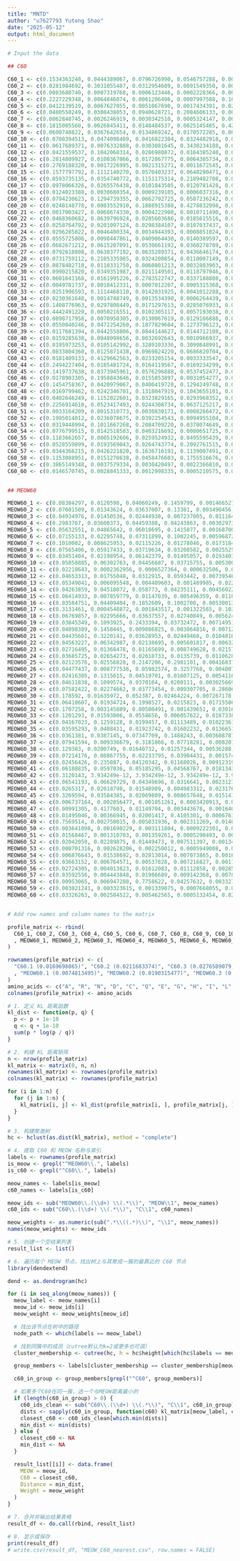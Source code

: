 ```yaml
---
title: "MNTD"
author: "u7627793 Yutong Shao"
date: "2025-05-12"
output: html_document
---
```


```r
# Input the data

## C60

C60_1 <- c(0.1534363248, 0.0444389067, 0.0796726990, 0.0546757288, 0.0047306596, 0.0514333025, 0.0529324359, 0.1103775749, 0.0174480218, 0.0050343887, 0.0130294160, 0.0603928711, 0.0075550589, 0.0035554315, 0.0249523704, 0.2029625968, 0.0957668473, 0.0014444483, 0.0059800307, 0.0101808864)
C60_2 <- c(0.0281984692, 0.3031055487, 0.0312954609, 0.0091549350, 0.0019503463, 0.0939884393, 0.0388530140, 0.0084028325, 0.0155384715, 0.0107872879, 0.0217786594, 0.3476042929, 0.0109904917, 0.0015919288, 0.0071539896, 0.0197479052, 0.0328352333, 0.0009209994, 0.0025714024, 0.0135302919)
C60_3 <- c(0.0083680740, 0.0007319768, 0.0006123446, 0.0002228366, 0.0020433870, 0.0009498685, 0.0004731544, 0.0004825748, 0.0005189995, 0.3768453098, 0.2608334606, 0.0006296168, 0.0315700586, 0.0123984358, 0.0009595916, 0.0009746383, 0.0049990761, 0.0008657759, 0.0017132332, 0.2938075872)
C60_4 <- c(0.2227229348, 0.0064846074, 0.0061206496, 0.0007997588, 0.1640285908, 0.0051051888, 0.0027280806, 0.0202702520, 0.0037183875, 0.0455406072, 0.0883350071, 0.0022832871, 0.0348094559, 0.0228667054, 0.0035471579, 0.0850040072, 0.1012848285, 0.0048424833, 0.0096500033, 0.1698580069)
C60_5 <- c(0.0412139519, 0.0067627055, 0.0051067690, 0.0017434391, 0.0204715649, 0.0057538477, 0.0037263409, 0.0069107492, 0.0180293946, 0.1154281623, 0.1693562458, 0.0042900270, 0.0414066566, 0.2239001858, 0.0058416410, 0.0149106129, 0.0239548406, 0.0332237129, 0.1379349474, 0.1200342049)
C60_6 <- c(0.0480550249, 0.0308438053, 0.0940628721, 0.2084606133, 0.0037801787, 0.0747676701, 0.1855184661, 0.0191402239, 0.0872162350, 0.0094685435, 0.0277340828, 0.0375741243, 0.0088308358, 0.0196000958, 0.0081267777, 0.0439680761, 0.0324588883, 0.0034665720, 0.0387499964, 0.0181769181)
C60_7 <- c(0.0062848745, 0.0026246919, 0.0030342510, 0.0005324147, 0.0073027627, 0.0034409089, 0.0009741492, 0.0019578159, 0.0102225186, 0.0180592309, 0.1179064681, 0.0016205916, 0.0234721825, 0.3974552519, 0.0020165583, 0.0056903327, 0.0037091821, 0.0598639097, 0.3185565304, 0.0152753744)
C60_8 <- c(0.1815005560, 0.0026845411, 0.0148484537, 0.0025145485, 0.4205633920, 0.0014097001, 0.0007088144, 0.0461854175, 0.0014374605, 0.0041745536, 0.0098310464, 0.0006474254, 0.0041611385, 0.0068976432, 0.0038767247, 0.1864537050, 0.0687189855, 0.0027083549, 0.0061033012, 0.0345742379)
C60_9 <- c(0.0600740822, 0.0367642654, 0.0134869242, 0.0170572285, 0.0070719770, 0.0142469806, 0.0127486975, 0.0343564471, 0.0305859029, 0.0204571345, 0.0994551128, 0.0212367087, 0.0318165939, 0.1140907926, 0.0297628218, 0.0505792699, 0.0339368402, 0.2312808862, 0.1192491702, 0.0217421638)
C60_10 <- c(0.0708394513, 0.0474098489, 0.0416822304, 0.0324482918, 0.0131641265, 0.0494874703, 0.0508264389, 0.0183309196, 0.0567272697, 0.0650369079, 0.1282255556, 0.0343618389, 0.0390362930, 0.0594359563, 0.0135608209, 0.0551343199, 0.0642260358, 0.0137118382, 0.0673934289, 0.0789609573)
C60_11 <- c(0.0617689371, 0.0076332888, 0.0303081645, 0.3430234188, 0.0007199837, 0.0307856241, 0.3792509407, 0.0284658686, 0.0079592120, 0.0016999627, 0.0039945339, 0.0216076877, 0.0019734329, 0.0009814186, 0.0174791407, 0.0337831940, 0.0203426591, 0.0006130268, 0.0017102752, 0.0058992300)
C60_12 <- c(0.0421559537, 0.1042068314, 0.0286980872, 0.0164385240, 0.0044450330, 0.1393690851, 0.0531949072, 0.0134711207, 0.0177764997, 0.0267727728, 0.1967237776, 0.1323735242, 0.1182827521, 0.0086728324, 0.0051837880, 0.0255852718, 0.0333292020, 0.0045852327, 0.0070281498, 0.0217066546)
C60_13 <- c(0.2814809927, 0.0100367066, 0.0172867775, 0.0064385734, 0.0258337508, 0.0133101925, 0.0115046410, 0.0270054934, 0.0054629657, 0.0188216093, 0.0190993462, 0.0098712843, 0.0158719589, 0.0050481705, 0.0129510033, 0.1886808600, 0.2427104979, 0.0012274627, 0.0036052922, 0.0837524211)
C60_14 <- c(0.2769188320, 0.0017226995, 0.0021315271, 0.0011672545, 0.0318292645, 0.0018216251, 0.0024752467, 0.0199646887, 0.0005170863, 0.0983109006, 0.0489264326, 0.0016232163, 0.0173414948, 0.0070843906, 0.0070179705, 0.0336348952, 0.0814141404, 0.0007118144, 0.0032942319, 0.3620922883)
C60_15 <- c(0.1577797792, 0.1112140270, 0.0570403237, 0.0648290471, 0.0053318076, 0.1065373681, 0.0913586945, 0.0906209718, 0.0533809635, 0.0029171632, 0.0156225571, 0.0782148712, 0.0045758969, 0.0025047816, 0.0067077844, 0.0929310045, 0.0393122597, 0.0028575821, 0.0077590269, 0.0085040899)
C60_16 <- c(0.0593735135, 0.0354740772, 0.1151175314, 0.2189482708, 0.0015332173, 0.0688752402, 0.1819422913, 0.0813707101, 0.0220478285, 0.0020993577, 0.0056191259, 0.0750172075, 0.0021871739, 0.0010838321, 0.0109737422, 0.0726449461, 0.0380238271, 0.0007346460, 0.0026664883, 0.0042669729)
C60_17 <- c(0.0978066326, 0.0265576438, 0.0101843505, 0.0120781428, 0.0064138404, 0.0307876446, 0.0291282947, 0.0128912798, 0.0128036716, 0.0723904209, 0.1279438950, 0.0245630658, 0.0303267312, 0.0198963719, 0.2723524069, 0.0350549441, 0.0484557340, 0.0046842467, 0.0104773833, 0.1152032995)
C60_18 <- c(0.0124023388, 0.0030680354, 0.0009239105, 0.0006037316, 0.0041885695, 0.0032957441, 0.0012524000, 0.0011306791, 0.0013542104, 0.2344167852, 0.4550557697, 0.0016718177, 0.0667307666, 0.0610615367, 0.0037076169, 0.0019420934, 0.0067612939, 0.0038937184, 0.0074911765, 0.1290478057)
C60_19 <- c(0.0794230623, 0.1294739355, 0.0662792725, 0.0587236242, 0.0019919499, 0.1143880588, 0.1246900644, 0.0325432311, 0.0238605372, 0.0036277150, 0.0097987961, 0.2147597316, 0.0041846209, 0.0012869951, 0.0142410239, 0.0615807386, 0.0477333594, 0.0006525371, 0.0029420233, 0.0078187231)
C60_20 <- c(0.0248148778, 0.0083552910, 0.1888915388, 0.4278832998, 0.0027839717, 0.0210777725, 0.1432386297, 0.0643968435, 0.0185736870, 0.0022506941, 0.0034558626, 0.0179274104, 0.0015714503, 0.0014680353, 0.0073768035, 0.0377003132, 0.0187767966, 0.0005891859, 0.0042602708, 0.0046072655)
C60_21 <- c(0.0017003427, 0.0060674330, 0.0004222900, 0.0010711490, 0.0029059420, 0.0016424179, 0.0011731741, 0.0035579609, 0.0027630465, 0.0012291190, 0.0127420810, 0.0004273804, 0.0025671348, 0.0513377024, 0.0013536738, 0.0011871674, 0.0014033068, 0.8640436936, 0.0390912582, 0.0033137266)
C60_22 <- c(0.0468360682, 0.0639796924, 0.0205603686, 0.0185615516, 0.0059954138, 0.0557030821, 0.0705436036, 0.0045435329, 0.0152062773, 0.1550613356, 0.0824253382, 0.0866248354, 0.0245854443, 0.0080177192, 0.0081485616, 0.0237025617, 0.0962054496, 0.0018368673, 0.0067131723, 0.2047491243)
C60_23 <- c(0.0258764792, 0.0201097124, 0.0298384107, 0.0107037437, 0.0142503909, 0.0158529432, 0.0105649532, 0.0073064999, 0.1411078834, 0.0114777629, 0.0407992414, 0.0119179202, 0.0098798997, 0.1876429961, 0.0051228805, 0.0275699644, 0.0170764901, 0.0405124999, 0.3536390834, 0.0187502449)
C60_24 <- c(0.0296285022, 0.0046400334, 0.0034944393, 0.0008851024, 0.0090046468, 0.0055481111, 0.0033046518, 0.0027969482, 0.0050701500, 0.2583397750, 0.2668085481, 0.0046690936, 0.0770825277, 0.0408798247, 0.0026918193, 0.0068538089, 0.0322265673, 0.0035506055, 0.0153353414, 0.2271895033)
C60_25 <- c(0.0555725806, 0.0098447861, 0.0409064430, 0.0140389597, 0.0097418602, 0.0068727710, 0.0069443190, 0.0157956555, 0.0041631258, 0.0069826497, 0.0075271247, 0.0139224817, 0.0058762687, 0.0034496730, 0.0119733364, 0.3482466393, 0.4213655981, 0.0010061491, 0.0026576772, 0.0131119012)
C60_26 <- c(0.0682671212, 0.0615207091, 0.0530661192, 0.0360278709, 0.0141433148, 0.0612274332, 0.0497415394, 0.0268696520, 0.1127674983, 0.0132646615, 0.0544493838, 0.0482609047, 0.0170033964, 0.0803375967, 0.0191949850, 0.0671839752, 0.0443995774, 0.0199957919, 0.1255070748, 0.0267713947)
C60_27 <- c(0.0792618808, 0.0638377192, 0.0635289371, 0.0436646174, 0.0049503302, 0.0666365188, 0.0829639117, 0.0183428565, 0.0233169239, 0.0249427251, 0.0221483402, 0.0932577596, 0.0120893380, 0.0049131149, 0.0126360122, 0.1334848656, 0.1916745928, 0.0018040086, 0.0062353115, 0.0503102360)
C60_28 <- c(0.0731759112, 0.2105335985, 0.0324200854, 0.0110007149, 0.0123458504, 0.0858951989, 0.0349942684, 0.0224509173, 0.0386903280, 0.0246226304, 0.0508307349, 0.1783344831, 0.0185740720, 0.0093148787, 0.0148722772, 0.0603181436, 0.0649574934, 0.0051046395, 0.0130597421, 0.0385040321)
C60_29 <- c(0.0878402710, 0.0110331750, 0.0060801213, 0.0032803903, 0.0171147088, 0.0109831614, 0.0101465790, 0.0087090941, 0.0054902234, 0.1987761871, 0.1756460821, 0.0082096925, 0.0417232903, 0.0191954435, 0.0111283542, 0.0209862621, 0.0697718709, 0.0031744014, 0.0081905473, 0.2825201446)
C60_30 <- c(0.0990215820, 0.0349351987, 0.0211149501, 0.0118797946, 0.0108995677, 0.0557710676, 0.0278999992, 0.0240250097, 0.0123445071, 0.0776564721, 0.2354511299, 0.0322817789, 0.1207665429, 0.0214442058, 0.0075655541, 0.0524170141, 0.0649785115, 0.0047075806, 0.0077328724, 0.0771066610)
C60_31 <- c(0.0601641168, 0.0161995226, 0.2783522747, 0.0337188808, 0.0315066987, 0.0210645987, 0.0059839451, 0.0543080710, 0.0531523512, 0.0070650825, 0.0070698142, 0.0139598368, 0.0088298653, 0.0069525877, 0.0075834331, 0.2829802556, 0.0860317092, 0.0014966551, 0.0134849454, 0.0100953553)
C60_32 <- c(0.0049781737, 0.0018412331, 0.0007012207, 0.0005315368, 0.0052978737, 0.0024089907, 0.0007630546, 0.0015051317, 0.0041575221, 0.0443828633, 0.4417417476, 0.0011615060, 0.0602807417, 0.3351117140, 0.0027847686, 0.0025795769, 0.0030288544, 0.0171302592, 0.0458455751, 0.0237676560)
C60_33 <- c(0.0251996593, 0.1114468110, 0.0142031925, 0.0041012288, 0.0097099500, 0.0620070749, 0.0262571641, 0.0038067269, 0.0431938935, 0.0974043253, 0.2447197423, 0.0824312856, 0.0539323021, 0.0429091639, 0.0052658505, 0.0096093107, 0.0251183002, 0.0146571900, 0.0456965140, 0.0783303143)
C60_34 <- c(0.0230361648, 0.0014748749, 0.0013534390, 0.0006264439, 0.0048580122, 0.0009870046, 0.0015762583, 0.0011565336, 0.0008899238, 0.3952895890, 0.0576537208, 0.0014663528, 0.0140986541, 0.0072127040, 0.0020177885, 0.0028770237, 0.0205580852, 0.0005477695, 0.0019539080, 0.4603657493)
C60_35 <- c(0.1408776963, 0.0297808449, 0.0171297613, 0.0285076933, 0.0032213718, 0.0320632225, 0.0423838922, 0.0299558472, 0.0131321477, 0.0066914481, 0.0195120028, 0.0383781635, 0.0036276863, 0.0041231064, 0.4383466229, 0.0851400095, 0.0422765692, 0.0013236871, 0.0037087638, 0.0198194632)
C60_36 <- c(0.4442491220, 0.0050216551, 0.0102305117, 0.0057193038, 0.0235405374, 0.0055997640, 0.0064889886, 0.0822687710, 0.0025505743, 0.0033615104, 0.0040990063, 0.0038097073, 0.0028683069, 0.0024413211, 0.0162890960, 0.2999969708, 0.0559664935, 0.0007735426, 0.0020639824, 0.0226608347)
C60_37 <- c(0.0898717958, 0.0070958305, 0.0130067619, 0.0129166888, 0.0044131479, 0.0023806547, 0.0058957027, 0.8087563021, 0.0016517855, 0.0004339282, 0.0015564455, 0.0033939025, 0.0004253422, 0.0008073572, 0.0034128140, 0.0362876891, 0.0032887534, 0.0015223902, 0.0008537454, 0.0020289624)
C60_38 <- c(0.0550840246, 0.0472254260, 0.1877829604, 0.1273796123, 0.0035824944, 0.0527969268, 0.0655884730, 0.0637607521, 0.0404883483, 0.0075574152, 0.0136304510, 0.0867682792, 0.0081684229, 0.0040375032, 0.0110681809, 0.1263380956, 0.0752544318, 0.0013563681, 0.0118590434, 0.0102727908)
C60_39 <- c(0.0117681394, 0.0442558806, 0.0844144627, 0.0144712108, 0.0070388254, 0.1038342049, 0.0110901161, 0.0049626578, 0.4337194047, 0.0061337038, 0.0298794939, 0.0137928558, 0.0076237551, 0.0338266335, 0.0081346096, 0.0140571089, 0.0108276801, 0.0080683065, 0.1437251732, 0.0083757773)
C60_40 <- c(0.0159285638, 0.0048098656, 0.0032692643, 0.0010966937, 0.0080519916, 0.0134552459, 0.0021324215, 0.0025086365, 0.0049192147, 0.0501543893, 0.5307634291, 0.0035599431, 0.2160085187, 0.0743650717, 0.0045247350, 0.0066922196, 0.0119092283, 0.0070928134, 0.0106565111, 0.0281012433)
C60_41 <- c(0.0195973253, 0.0105142992, 0.3289103336, 0.3099848991, 0.0034539049, 0.0116196758, 0.0250777800, 0.0627528956, 0.0295961112, 0.0032650434, 0.0028246884, 0.0240963907, 0.0008425062, 0.0019706550, 0.0049062781, 0.1064984500, 0.0438053705, 0.0006333959, 0.0056197958, 0.0040302013)
C60_42 <- c(0.0833804360, 0.0125871438, 0.0969824220, 0.0686820704, 0.0081981143, 0.0121520930, 0.0227415415, 0.0982291876, 0.0073954898, 0.0017471177, 0.0039653113, 0.0129342146, 0.0019557975, 0.0024132583, 0.0355924232, 0.3115606483, 0.2113368612, 0.0016329034, 0.0017991083, 0.0047138579)
C60_43 <- c(0.0181409133, 0.4129662563, 0.0233205154, 0.0033333547, 0.0085143598, 0.0526694251, 0.0096531879, 0.0224552642, 0.0375238929, 0.0035090482, 0.0149146621, 0.3208065790, 0.0046098856, 0.0035426859, 0.0087197469, 0.0262309419, 0.0131791136, 0.0034766995, 0.0079588201, 0.0044746474)
C60_44 <- c(0.2494227404, 0.0185481724, 0.0164119567, 0.0169234299, 0.0122862654, 0.0228501981, 0.0370491083, 0.0347467705, 0.0087069587, 0.0595718359, 0.0451065029, 0.0177064733, 0.0204556127, 0.0077360919, 0.0686403544, 0.0889295672, 0.0986017356, 0.0028603862, 0.0061938477, 0.1672519917)
C60_45 <- c(0.1419737638, 0.0373945961, 0.0576296888, 0.0537452477, 0.0068856658, 0.0286239972, 0.0407540287, 0.3988107872, 0.0152895617, 0.0016627616, 0.0092348297, 0.0314273807, 0.0055425500, 0.0040286132, 0.0180328866, 0.1123731997, 0.0242478202, 0.0025909098, 0.0049054208, 0.0048462908)
C60_46 <- c(0.0178903305, 0.1958843646, 0.0155853897, 0.0031054277, 0.0290304227, 0.1051819261, 0.0040503389, 0.0100480293, 0.1252696215, 0.0016708003, 0.0722356645, 0.0233340169, 0.0116142354, 0.0238913260, 0.0009938415, 0.0181675536, 0.0186260222, 0.2260554691, 0.0859787232, 0.0113864962)
C60_47 <- c(0.1454758367, 0.0420979067, 0.0400419720, 0.1294249748, 0.0014186329, 0.0906469055, 0.2471353458, 0.0319650773, 0.0130426183, 0.0058525371, 0.0123593139, 0.0818154090, 0.0044178939, 0.0017552077, 0.0151135525, 0.0656688174, 0.0511289472, 0.0007731441, 0.0029258438, 0.0169400635)
C60_48 <- c(0.0169799462, 0.0242346701, 0.1318047919, 0.1043655101, 0.0022087215, 0.0269349684, 0.0376379591, 0.5404470183, 0.0181137053, 0.0007459679, 0.0021146994, 0.0508617611, 0.0009473769, 0.0006780593, 0.0038754401, 0.0297030159, 0.0045836180, 0.0006031889, 0.0015704090, 0.0015891728)
C60_49 <- c(0.0402646249, 0.1152022601, 0.0323829165, 0.0293968352, 0.0039388655, 0.2497008043, 0.1603524245, 0.0129260411, 0.0617967839, 0.0098491259, 0.0354918823, 0.1448804422, 0.0124818865, 0.0041153375, 0.0043374229, 0.0243246958, 0.0305645368, 0.0026676598, 0.0097227847, 0.0156026694)
C60_50 <- c(0.2256914610, 0.0523417493, 0.0244308734, 0.0637125217, 0.0043390149, 0.0578159236, 0.1154830640, 0.0867335173, 0.0131066949, 0.0085086217, 0.0193314218, 0.0660468804, 0.0064877206, 0.0027440054, 0.0611149102, 0.1070877179, 0.0507677144, 0.0013695913, 0.0028982948, 0.0299883012)
C60_51 <- c(0.0033164209, 0.0015310773, 0.0030830171, 0.0008266472, 0.0051890730, 0.0011024889, 0.0005134130, 0.0010432830, 0.0278451262, 0.0041895268, 0.0111212494, 0.0007149922, 0.0023621780, 0.3801761447, 0.0008365077, 0.0035876698, 0.0023608948, 0.0333346985, 0.5107889643, 0.0060766272)
C60_52 <- c(0.1995014012, 0.0236078675, 0.0392254543, 0.0094955104, 0.0584590451, 0.0254265363, 0.0125535371, 0.0939787338, 0.0341857201, 0.0140209879, 0.0449387571, 0.0118723304, 0.0246990633, 0.0634433944, 0.0145385320, 0.1663920640, 0.0533159207, 0.0129802666, 0.0606346163, 0.0367302614)
C60_53 <- c(0.0319448994, 0.1011667268, 0.2084709220, 0.0378074649, 0.0066040348, 0.0766372935, 0.0279488190, 0.0365541130, 0.2088643258, 0.0047542347, 0.0156545731, 0.0868664783, 0.0043253317, 0.0108915768, 0.0060899575, 0.0577656939, 0.0302051160, 0.0026001883, 0.0387897304, 0.0060585202)
C60_54 <- c(0.0776799515, 0.0142518583, 0.0403216692, 0.0080651725, 0.0140092962, 0.0179995517, 0.0112622427, 0.0136868237, 0.0133729897, 0.1239635380, 0.0724670993, 0.0129144967, 0.0420745442, 0.0173584908, 0.0117084432, 0.0922723571, 0.2316899445, 0.0028153633, 0.0141726542, 0.1679135132)
C60_55 <- c(0.1183662657, 0.0805192606, 0.0259524932, 0.0495595439, 0.0035624835, 0.1204924917, 0.1537589210, 0.0194993426, 0.0229373171, 0.0302661211, 0.0571250629, 0.0982304112, 0.0171727472, 0.0068665705, 0.0175153030, 0.0486588400, 0.0635796210, 0.0023008307, 0.0083027431, 0.0553336300)
C60_56 <- c(0.0528559899, 0.0193569043, 0.0264743774, 0.2092761515, 0.0008625883, 0.1212409715, 0.4024189781, 0.0155838458, 0.0124148798, 0.0054864832, 0.0090256472, 0.0497017031, 0.0042357114, 0.0012650715, 0.0063185636, 0.0197262901, 0.0235463735, 0.0008381610, 0.0033948741, 0.0159764347)
C60_57 <- c(0.0344366215, 0.0426221820, 0.1636716191, 0.1139007491, 0.0020985982, 0.0605413987, 0.0541780220, 0.3361639671, 0.0461776737, 0.0003463416, 0.0048355678, 0.0667552967, 0.0019704509, 0.0031557619, 0.0040369775, 0.0481173332, 0.0089148085, 0.0006510101, 0.0054145649, 0.0020110555)
C60_58 <- c(0.1153088951, 0.0151278638, 0.0458476603, 0.1755516676, 0.0014962362, 0.0366731222, 0.1749410045, 0.0394181311, 0.0132401530, 0.0056912974, 0.0101409559, 0.0433118387, 0.0030332064, 0.0015700232, 0.1665802563, 0.0871536033, 0.0468260603, 0.0007515702, 0.0031432715, 0.0141931831)
C60_59 <- c(0.3865149348, 0.0037579334, 0.0030420497, 0.0022366810, 0.0218928357, 0.0021464743, 0.0031387843, 0.3694353983, 0.0014672902, 0.0085376076, 0.0127257242, 0.0018840458, 0.0080581695, 0.0039281367, 0.0158688291, 0.0808877279, 0.0305195935, 0.0009922880, 0.0019020345, 0.0410634615)
C60_60 <- c(0.0146570745, 0.0028841333, 0.0012998335, 0.0005210575, 0.0024317913, 0.0049362750, 0.0014874369, 0.0020953252, 0.0010181940, 0.1913901476, 0.4432797758, 0.0022898369, 0.2217427062, 0.0091637503, 0.0007685153, 0.0027251487, 0.0170997497, 0.0008779380, 0.0014756028, 0.0778557075)


## MEOW60

MEOW60_1 <- c(0.08384297, 0.0120598, 0.04060249, 0.1459799, 0.001466527, 0.08447535, 0.3689404, 0.04011074, 0.01172364, 0.005386164, 0.008950115, 0.05939695, 0.003492317, 0.001071838, 0.01132117, 0.06735959, 0.03532916, 0.0002619124, 0.0005272607, 0.01770176)
MEOW60_2 <- c(0.07601509, 0.01343624, 0.03637007, 0.13381, 0.003490456, 0.03975132, 0.2184923, 0.02703342, 0.008515902, 0.01122909, 0.01931101, 0.06032225, 0.004842999, 0.005305721, 0.1967271, 0.07615997, 0.03649015, 0.0004394629, 0.003376954, 0.02888043)
MEOW60_3 <- c(0.04934976, 0.01450536, 0.02444938, 0.007237005, 0.01116467, 0.01359516, 0.01620589, 0.0051365, 0.005977654, 0.1109449, 0.09035815, 0.01885941, 0.04240764, 0.01690302, 0.004409478, 0.05690084, 0.3429462, 0.002896223, 0.005680638, 0.1600721)
MEOW60_4 <- c(0.2983767, 0.03600373, 0.04459388, 0.04243863, 0.003029734, 0.07255897, 0.1117928, 0.0336289, 0.008925775, 0.00940214, 0.02156358, 0.09702754, 0.01150545, 0.002327361, 0.01302151, 0.1103901, 0.05204574, 0.0005708925, 0.002025752, 0.02877075)
MEOW60_5 <- c(0.05632551, 0.04865642, 0.06018695, 0.1415077, 0.001687006, 0.07613182, 0.1992618, 0.01902693, 0.01329703, 0.004583592, 0.01099656, 0.2183716, 0.002863501, 0.001111973, 0.009660177, 0.07503977, 0.04796522, 1.172598e-08, 0.001161208, 0.0121652)
MEOW60_6 <- c(0.07155133, 0.02295748, 0.07311899, 0.1002245, 0.00596872, 0.03760278, 0.08686274, 0.04021651, 0.01246243, 0.006382571, 0.0139627, 0.04815428, 0.003373589, 0.003089348, 0.03837954, 0.3169128, 0.09596813, 0.001190305, 0.00413618, 0.0174851)
MEOW60_7 <- c(0.1010002, 0.008625953, 0.02115226, 0.01278046, 0.01731842, 0.03115525, 0.02491542, 0.01765992, 0.007823709, 0.1477703, 0.06138489, 0.01823527, 0.02695625, 0.01629916, 0.01878794, 0.04861611, 0.06961378, 0.003208494, 0.005854897, 0.3408413)
MEOW60_8 <- c(0.07565406, 0.05917433, 0.03719634, 0.03208582, 0.002552502, 0.03927659, 0.04269505, 0.05179879, 0.009434943, 0.01744112, 0.02389198, 0.3105702, 0.007880407, 0.00354749, 0.05960541, 0.1196905, 0.06614908, 0.0006177736, 0.00274813, 0.03798948)
MEOW60_9 <- c(0.03451404, 0.02198954, 0.06142379, 0.01495057, 0.01934036, 0.0357925, 0.01328582, 0.01642554, 0.1917482, 0.01073357, 0.02587562, 0.01829609, 0.01204405, 0.1218738, 0.005036376, 0.06110016, 0.03260763, 0.01900287, 0.2723667, 0.01159271)
MEOW60_10 <- c(0.05058885, 0.06302763, 0.04456687, 0.03715755, 0.005300795, 0.3341568, 0.08954384, 0.02168162, 0.03736789, 0.007885617, 0.02143863, 0.1054377, 0.009005572, 0.004284948, 0.01125441, 0.08013645, 0.05033031, 0.00104015, 0.005275103, 0.0205193)
MEOW60_11 <- c(0.02218643, 0.0002362956, 0.0006527364, 0.000632506, 0.01352845, 0.002913964, 0.0002879344, 0.003381102, 0.002923758, 0.1979402, 0.209189, 0.002365798, 0.06073951, 0.1925362, 0.002456948, 0.007618078, 0.03347339, 0.01887174, 0.04304905, 0.1850169)
MEOW60_12 <- c(0.04653313, 0.01755048, 0.0312915, 0.0593442, 0.007395467, 0.06869712, 0.2543391, 0.00978307, 0.01664407, 0.06379922, 0.04569319, 0.07008978, 0.01855736, 0.007728129, 0.01434424, 0.05029586, 0.08812436, 0.001019621, 0.006037626, 0.1227325)
MEOW60_13 <- c(0.05349041, 0.006095548, 0.004409603, 0.001489985, 0.02202097, 0.007672074, 0.00816125, 0.004360843, 0.005478436, 0.2500779, 0.2625983, 0.01010666, 0.05378371, 0.02736864, 0.009645251, 0.01543962, 0.04112368, 0.002207705, 0.009153894, 0.2053156)
MEOW60_14 <- c(0.04263859, 0.04518072, 0.058773, 0.04235111, 0.004560226, 0.05588221, 0.0809869, 0.02029914, 0.01463308, 0.01351782, 0.01594322, 0.1093985, 0.009883461, 0.003883133, 0.01210512, 0.127271, 0.307452, 0.0005263066, 0.005602301, 0.02911212)
MEOW60_15 <- c(0.06414933, 0.007859779, 0.01147039, 0.005496359, 0.0110388, 0.0163605, 0.006548589, 0.008977997, 0.003614899, 0.1190725, 0.1853051, 0.01501115, 0.2996588, 0.03284392, 0.01324477, 0.03058985, 0.04761489, 0.001767059, 0.009961169, 0.1094141)
MEOW60_16 <- c(0.03584751, 0.04409404, 0.1052609, 0.1002708, 0.005300136, 0.04540875, 0.07346164, 0.3285619, 0.02184105, 0.004277849, 0.01429253, 0.08277581, 0.0067226, 0.007525388, 0.01606566, 0.06850891, 0.02257155, 0.002784969, 0.005329443, 0.009098524)
MEOW60_17 <- c(0.3131461, 0.0004548872, 0.001843517, 0.001322565, 0.103399, 0.0003712853, 0.0008296425, 0.0567274, 0.001554802, 0.06311496, 0.0359185, 0.002014627, 0.01689439, 0.009241652, 0.003242821, 0.1354794, 0.1117802, 0.0006775839, 0.003119529, 0.1388671)
MEOW60_18 <- c(0.06769857, 0.02295666, 0.03637557, 0.02740849, 0.005624778, 0.04673869, 0.05505136, 0.01401568, 0.01560535, 0.05875361, 0.3094273, 0.04435716, 0.04478883, 0.01978066, 0.02523444, 0.0650074, 0.05983984, 0.003527047, 0.01013923, 0.06766933)
MEOW60_19 <- c(0.03845349, 0.1093925, 0.2433394, 0.03732472, 0.007149517, 0.06733227, 0.05115371, 0.0303227, 0.03961925, 0.005657455, 0.01270964, 0.178406, 0.006406103, 0.003396163, 0.003692796, 0.1007388, 0.04517122, 0.002635167, 0.008575962, 0.008523058)
MEOW60_20 <- c(0.04898389, 0.1458445, 0.009086825, 0.003064816, 0.007129971, 0.04733403, 0.02731196, 0.003659662, 0.01217203, 0.05925677, 0.1783603, 0.2658089, 0.05500619, 0.009540424, 0.01011525, 0.02174485, 0.0274532, 0.002750578, 0.01248163, 0.05289432)
MEOW60_21 <- c(0.04435661, 0.3220141, 0.03628953, 0.02449468, 0.01048109, 0.07361256, 0.04237356, 0.02305043, 0.0265288, 0.009658211, 0.026074, 0.2159572, 0.009758257, 0.004673241, 0.01140539, 0.06051155, 0.03570307, 0.001055971, 0.005213024, 0.01678876)
MEOW60_22 <- c(0.04563227, 0.06342987, 0.02138695, 0.005601817, 0.006322727, 0.253123, 0.03878739, 0.008294633, 0.02330892, 0.06270565, 0.1482784, 0.07000628, 0.09071741, 0.01339755, 0.002088298, 0.02591045, 0.04769098, 0.00528509, 0.01613438, 0.05189796)
MEOW60_23 <- c(0.02716495, 0.01368478, 0.01165699, 0.008749628, 0.02157426, 0.01209895, 0.0209157, 0.0134736, 0.03118436, 0.04168277, 0.1244417, 0.01353811, 0.02864506, 0.2512328, 0.01820831, 0.0209669, 0.0135641, 0.03001904, 0.2562129, 0.04098511)
MEOW60_24 <- c(0.03685725, 0.02654273, 0.02618733, 0.0135739, 0.01106281, 0.03138001, 0.02572196, 0.00638998, 0.06511004, 0.1052742, 0.07303692, 0.02597906, 0.02589322, 0.07670024, 0.01585269, 0.02772799, 0.08238121, 0.003852381, 0.1553446, 0.1651315)
MEOW60_25 <- c(0.02123576, 0.02556828, 0.2147206, 0.2981101, 0.004168377, 0.04098543, 0.08925224, 0.05378778, 0.03638333, 0.002171556, 0.003438752, 0.05611727, 0.002723842, 0.003101736, 0.01905511, 0.08139162, 0.03780468, 6.544471e-11, 0.005469338, 0.004514216)
MEOW60_26 <- c(0.04477437, 0.008777536, 0.05982574, 0.3257768, 0.004807653, 0.03381558, 0.2191201, 0.03644778, 0.00990074, 0.01431971, 0.02200772, 0.02779228, 0.008924951, 0.00380819, 0.01465024, 0.08393929, 0.04903843, 0.0001664032, 0.00460966, 0.02749678)
MEOW60_27 <- c(0.02416305, 0.1315615, 0.04519701, 0.01607125, 0.005411609, 0.09218992, 0.02871688, 0.0114215, 0.2902696, 0.01589976, 0.0400805, 0.1244367, 0.0103178, 0.02189259, 0.01143576, 0.0332737, 0.03600654, 0.005723172, 0.03501968, 0.02091144)
MEOW60_28 <- c(0.04611838, 0.1099574, 0.0370104, 0.0200111, 0.003025669, 0.1193114, 0.07828696, 0.006732961, 0.02380383, 0.0139862, 0.02362782, 0.3928095, 0.009528833, 0.002644949, 0.008096345, 0.03311493, 0.04381957, 0.0002807837, 0.003134609, 0.02469829)
MEOW60_29 <- c(0.07582422, 0.02274662, 0.03773454, 0.009307705, 0.2860674, 0.02243846, 0.01691167, 0.01324461, 0.02206012, 0.0466379, 0.05275357, 0.01741175, 0.02510879, 0.03339184, 0.003945879, 0.1138017, 0.06867183, 0.006507042, 0.02853041, 0.09690388)
MEOW60_30 <- c(0.178592, 0.01635972, 0.052387, 0.02464224, 0.007267178, 0.03417356, 0.02475507, 0.2376962, 0.01172035, 0.009447081, 0.01534911, 0.02208695, 0.009873083, 0.004314423, 0.03432601, 0.1907972, 0.08848713, 0.001047826, 0.004589087, 0.03208887)
MEOW60_31 <- c(0.06410607, 0.01934724, 0.1998527, 0.0215823, 0.01715586, 0.0926659, 0.02316943, 0.02833412, 0.1896412, 0.006045688, 0.02212215, 0.0232356, 0.009121875, 0.0133471, 0.006079005, 0.1501298, 0.07442528, 0.001021106, 0.02425587, 0.01436162)
MEOW60_32 <- c(0.1707258, 0.003145809, 0.00500491, 0.001439651, 0.03016262, 0.002588586, 0.001799371, 0.08900156, 0.001390331, 0.07873501, 0.2071826, 0.001566946, 0.03608673, 0.1055433, 0.0074517, 0.08318805, 0.05059032, 0.009539394, 0.01005723, 0.1048001)
MEOW60_33 <- c(0.1201293, 0.01593006, 0.0558656, 0.006057622, 0.01873385, 0.0392785, 0.00881694, 0.02943644, 0.01702084, 0.02393386, 0.03179101, 0.01504645, 0.02988326, 0.01458002, 0.01601316, 0.2935935, 0.2084587, 0.0003730058, 0.008305811, 0.04675202)
MEOW60_34 <- c(0.04167023, 0.1259128, 0.0199457, 0.01113489, 0.01022361, 0.04308851, 0.02531298, 0.004718497, 0.01677326, 0.1273648, 0.05327622, 0.1732556, 0.01834198, 0.01276653, 0.006151274, 0.04016521, 0.09119405, 0.001771687, 0.00909697, 0.1678351)
MEOW60_35 <- c(0.03595293, 0.0408411, 0.01923742, 0.01602232, 0.01366516, 0.02266391, 0.03382283, 0.017916, 0.02402862, 0.05202238, 0.07721393, 0.03488792, 0.0334887, 0.07642589, 0.02461416, 0.03894605, 0.03863106, 0.2778408, 0.08169521, 0.04008361)
MEOW60_36 <- c(0.0361381, 0.0387145, 0.07347709, 0.1488243, 0.003608787, 0.07068966, 0.2055872, 0.01608424, 0.09904985, 0.01100223, 0.02828479, 0.05288184, 0.01246913, 0.02556361, 0.0123298, 0.05317565, 0.02999891, 0.008707351, 0.05672359, 0.01668931)
MEOW60_37 <- c(0.07941594, 0.009336679, 0.3181866, 0.07718281, 0.008201356, 0.03629781, 0.02505225, 0.04308423, 0.01554068, 0.0205365, 0.02706925, 0.03086763, 0.01160307, 0.00795707, 0.01322851, 0.1440424, 0.09489903, 0.0008230212, 0.005556747, 0.03111842)
MEOW60_38 <- c(0.129383, 0.0200749, 0.01640732, 0.01257344, 0.00536288, 0.03627244, 0.02572328, 0.02216989, 0.01216862, 0.04203433, 0.06350593, 0.0245044, 0.01713541, 0.01693788, 0.3069553, 0.08408111, 0.06903139, 0.002135833, 0.008457375, 0.08508525)
MEOW60_39 <- c(0.07214176, 0.08867755, 0.02233795, 0.03904431, 0.00157459, 0.1186095, 0.2938316, 0.009422739, 0.01173939, 0.02232529, 0.06747133, 0.1285086, 0.02161446, 0.006592122, 0.005896328, 0.03045553, 0.02401875, 0.003547875, 0.006324801, 0.02586549)
MEOW60_40 <- c(0.02456426, 0.235887, 0.04120342, 0.01168026, 0.009123199, 0.03599669, 0.01359415, 0.01761322, 0.04592486, 0.01923678, 0.05810698, 0.1658996, 0.02748156, 0.06268583, 0.004455066, 0.03225073, 0.02678926, 0.04181966, 0.1065065, 0.01918095)
MEOW60_41 <- c(0.06188835, 0.0597036, 0.05185295, 0.04568767, 0.01813432, 0.05047723, 0.05562221, 0.06378671, 0.02811393, 0.03204933, 0.06650758, 0.05262624, 0.02574609, 0.06219105, 0.05354237, 0.131909, 0.06245469, 0.00708742, 0.031209, 0.03941032)
MEOW60_42 <- c(0.3120143, 3.934249e-12, 3.934249e-12, 3.934249e-12, 3.934249e-12, 3.934268e-12, 3.934249e-12, 0.1091242, 3.934326e-12, 3.934249e-12, 3.934249e-12, 0.04980435, 3.934249e-12, 0.04560443, 3.934249e-12, 3.934249e-12, 3.934249e-12, 0.2737926, 0.2096601, 3.934249e-12)
MEOW60_43 <- c(0.06541193, 0.06629729, 0.04349696, 0.0316641, 0.002312336, 0.06216913, 0.05007882, 0.02775668, 0.03114866, 0.009983736, 0.01866572, 0.110892, 0.007031882, 0.006068213, 0.3213747, 0.07965936, 0.03775907, 0.002780301, 0.009118136, 0.0163309)
MEOW60_44 <- c(0.0265317, 0.02018798, 0.01548989, 0.004983312, 0.02317666, 0.02620452, 0.007421162, 0.003497813, 0.03122266, 0.06900602, 0.3825895, 0.01547511, 0.1052967, 0.09623428, 0.00494661, 0.01253902, 0.01919643, 0.02007129, 0.0649043, 0.051025)
MEOW60_45 <- c(0.3269594, 0.03584385, 0.02069809, 0.008657648, 0.01514174, 0.04932652, 0.02022661, 0.01920449, 0.03062315, 0.04366595, 0.05632241, 0.03860826, 0.03037412, 0.01908446, 0.008824565, 0.09996711, 0.05401236, 0.003687873, 0.03145986, 0.08731156)
MEOW60_46 <- c(0.006737164, 0.002056477, 0.001051261, 0.0003420913, 0.003817232, 0.003504446, 0.001705167, 0.0008990648, 0.001385872, 0.06673835, 0.7886509, 0.002929748, 0.03548728, 0.03010455, 0.001420403, 0.002536177, 0.005298276, 0.001637014, 0.004597195, 0.0391013)
MEOW60_47 <- c(0.00991305, 0.4177603, 0.01149704, 0.003443678, 0.001640642, 0.02235393, 0.008955677, 0.004884742, 0.007820318, 0.003797886, 0.007991244, 0.4623436, 0.003144054, 0.001414074, 0.003258565, 0.01177304, 0.01044869, 0.0007866843, 0.001736873, 0.005035886)
MEOW60_48 <- c(0.01495046, 0.00366945, 0.02001417, 0.4105301, 0.0006761298, 0.02072672, 0.4634244, 0.007188278, 0.004407172, 0.002189353, 0.003326629, 0.01364031, 0.001192159, 0.0009709339, 0.004536064, 0.0140037, 0.008051633, 0.0002382283, 0.001409259, 0.004854841)
MEOW60_49 <- c(0.7569514, 0.002750015, 0.005031936, 0.002311269, 0.01404563, 0.005509869, 0.00580978, 0.03443997, 0.001428538, 0.006802062, 0.01014015, 0.004302193, 0.004781596, 0.002278518, 0.006254454, 0.08252544, 0.02230785, 0.0002916434, 0.001613598, 0.03042406)
MEOW60_50 <- c(0.003641098, 0.001690229, 0.003111804, 0.0009222301, 0.003557448, 0.001422068, 0.0010813, 0.001003005, 0.01314971, 0.008490024, 0.02834277, 0.001392782, 0.006825461, 0.4999958, 0.0007425994, 0.003476186, 0.002552959, 0.006545117, 0.4044864, 0.007571045)
MEOW60_51 <- c(0.01568467, 0.001310783, 0.001359261, 0.0005298493, 0.005420689, 0.00140585, 0.001512867, 0.0009105699, 0.0007569298, 0.3960364, 0.06407884, 0.002100175, 0.01456494, 0.008039634, 0.002287528, 0.003261747, 0.01620235, 0.0003409441, 0.002194135, 0.4620018)
MEOW60_52 <- c(0.02042059, 0.02289875, 0.01449473, 0.007511397, 0.001344385, 0.7399494, 0.05758336, 0.002857237, 0.02002294, 0.00437885, 0.01701709, 0.03626694, 0.009239014, 0.0009516407, 0.003980684, 0.01711236, 0.01433069, 0.000869405, 0.002318385, 0.00645211)
MEOW60_53 <- c(0.008701316, 0.002628206, 0.002250012, 0.0005949008, 0.002971617, 0.008361776, 0.001915646, 0.001824339, 0.001566175, 0.05428587, 0.1245479, 0.006636244, 0.7186665, 0.01520782, 0.002290664, 0.004553144, 0.01167237, 0.001603058, 0.002259291, 0.02746307)
MEOW60_54 <- c(0.006876643, 0.01538692, 0.02813014, 0.007073865, 0.001668596, 0.02599297, 0.003318722, 0.003858275, 0.7984689, 0.001813546, 0.008899408, 0.008768293, 0.001904462, 0.01254784, 0.00308742, 0.01146626, 0.006058464, 0.00308201, 0.04736795, 0.004229351)
MEOW60_55 <- c(0.03663152, 0.006764571, 0.00537828, 0.007216827, 0.001712134, 0.008905478, 0.01042378, 0.00609098, 0.004243646, 0.003938055, 0.009208772, 0.01199633, 0.001825928, 0.001452555, 0.837948, 0.02398515, 0.01154588, 0.0003722947, 0.00186182, 0.008497989)
MEOW60_56 <- c(0.02724305, 0.004013823, 0.01612083, 0.01112858, 0.002857208, 0.004637525, 0.00626633, 0.8780115, 0.002100151, 0.0005744267, 0.001298483, 0.007877013, 0.001190097, 0.001109279, 0.002567263, 0.02479394, 0.004671752, 0.000467344, 0.0008535099, 0.002217919)
MEOW60_57 <- c(0.03592556, 0.004443848, 0.01986689, 0.009142368, 0.007853145, 0.005454661, 0.005062445, 0.01204208, 0.002760196, 0.006963432, 0.005618551, 0.007590205, 0.004514665, 0.001886193, 0.005718124, 0.4310296, 0.4180317, 0.000412036, 0.001305148, 0.0143792)
MEOW60_58 <- c(0.00953065, 0.006947288, 0.7758622, 0.04257632, 0.003327484, 0.01213694, 0.008612906, 0.0160836, 0.01845517, 0.002179099, 0.004637788, 0.01769765, 0.002755192, 0.00245535, 0.002214927, 0.04684712, 0.02099941, 0.0003519973, 0.0029543, 0.003374642)
MEOW60_59 <- c(0.003021241, 0.003323615, 0.001339075, 0.0007668055, 0.002636587, 0.001263656, 0.0003764871, 0.001077088, 0.004201457, 0.003312064, 0.01657524, 0.002554761, 0.005585122, 0.04596064, 0.001462419, 0.005029238, 0.001501785, 0.862674, 0.03263073, 0.004707953)
MEOW60_60 <- c(0.03326263, 0.002584522, 0.005462565, 0.0005132454, 0.8233323, 0.001359114, 0.0002808661, 0.008657086, 0.002080482, 0.008294673, 0.01275533, 0.001157763, 0.005469964, 0.006696363, 0.001313144, 0.03292445, 0.01781895, 0.0007960867, 0.00379035, 0.03145017)


# Add row names and column names to the matrix

profile_matrix <- rbind(
  C60_1, C60_2, C60_3, C60_4, C60_5, C60_6, C60_7, C60_8, C60_9, C60_10, C60_11, C60_12, C60_13, C60_14, C60_15, C60_16, C60_17, C60_18, C60_19, C60_20, C60_21, C60_22, C60_23, C60_24, C60_25, C60_26, C60_27, C60_28, C60_29, C60_30, C60_31, C60_32, C60_33, C60_34, C60_35, C60_36, C60_37, C60_38, C60_39, C60_40, C60_41, C60_42, C60_43, C60_44, C60_45, C60_46, C60_47, C60_48, C60_49, C60_50, C60_51, C60_52, C60_53, C60_54, C60_55, C60_56, C60_57, C60_58, C60_59, C60_60
  , MEOW60_1, MEOW60_2, MEOW60_3, MEOW60_4, MEOW60_5, MEOW60_6, MEOW60_7, MEOW60_8, MEOW60_9, MEOW60_10, MEOW60_11, MEOW60_12, MEOW60_13, MEOW60_14, MEOW60_15, MEOW60_16, MEOW60_17, MEOW60_18, MEOW60_19, MEOW60_20, MEOW60_21, MEOW60_22, MEOW60_23, MEOW60_24, MEOW60_25, MEOW60_26, MEOW60_27, MEOW60_28, MEOW60_29, MEOW60_30, MEOW60_31, MEOW60_32, MEOW60_33, MEOW60_34, MEOW60_35, MEOW60_36, MEOW60_37, MEOW60_38, MEOW60_39, MEOW60_40, MEOW60_41, MEOW60_42, MEOW60_43, MEOW60_44, MEOW60_45, MEOW60_46, MEOW60_47, MEOW60_48, MEOW60_49, MEOW60_50, MEOW60_51, MEOW60_52, MEOW60_53, MEOW60_54, MEOW60_55, MEOW60_56, MEOW60_57, MEOW60_58, MEOW60_59, MEOW60_60
)

rownames(profile_matrix) <- c(
  "C60.1 (0.0169698865)", "C60.2 (0.0211683374)", "C60.3 (0.0276589079)", "C60.4 (0.0065675964)", "C60.5 (0.0141221416)", "C60.6 (0.0068774834)", "C60.7 (0.0146909701)", "C60.8 (0.0067225777)", "C60.9 (0.0018396660)", "C60.10 (0.0102547197)", "C60.11 (0.0230896163)", "C60.12 (0.0057941033)", "C60.13 (0.0125394534)", "C60.14 (0.0204526478)", "C60.15 (0.0070629602)", "C60.16 (0.0117982741)", "C60.17 (0.0068334668)", "C60.18 (0.0433775839)", "C60.19 (0.0318278731)", "C60.20 (0.0222546108)", "C60.21 (0.0102264969)", "C60.22 (0.0150545891)", "C60.23 (0.0134159878)", "C60.24 (0.0148552065)", "C60.25 (0.0239111516)", "C60.26 (0.0128776278)", "C60.27 (0.0222318842)", "C60.28 (0.0247444742)", "C60.29 (0.0214274810)", "C60.30 (0.0115001882)", "C60.31 (0.0076017389)", "C60.32 (0.0130258568)", "C60.33 (0.0093701965)", "C60.34 (0.0467194264)", "C60.35 (0.0441940314)", "C60.36 (0.0322263154)", "C60.37 (0.0402999891)", "C60.38 (0.0150234227)", "C60.39 (0.0104589903)", "C60.40 (0.0214742395)", "C60.41 (0.0154957836)", "C60.42 (0.0101789953)", "C60.43 (0.0227980379)", "C60.44 (0.0123204539)", "C60.45 (0.0066777583)", "C60.46 (0.0004150083)", "C60.47 (0.0344385130)", "C60.48 (0.0113663379)", "C60.49 (0.0127143049)", "C60.50 (0.0124323741)", "C60.51 (0.0262124415)", "C60.52 (0.0064994957)", "C60.53 (0.0103203293)", "C60.54 (0.0142463512)", "C60.55 (0.0215600067)", "C60.56 (0.0199150700)", "C60.57 (0.0038964200)", "C60.58 (0.0113448855)", "C60.59 (0.0128595846)", "C60.60 (0.0117656776)"
  , "MEOW60.1 (0.0074813495)", "MEOW60.2 (0.0190315477)", "MEOW60.3 (0.0087070654)", "MEOW60.4 (0.0170338374)", "MEOW60.5 (0.0067427785)", "MEOW60.6 (0.0052053933)", "MEOW60.7 (0.0218572461)", "MEOW60.8 (0.0281109935)", "MEOW60.9 (0.0071866076)", "MEOW60.10 (0.0032125607)", "MEOW60.11 (0.0142628760)", "MEOW60.12 (0.0329540174)", "MEOW60.13 (0.0312997797)", "MEOW60.14 (0.0082210593)", "MEOW60.15 (0.0082362272)", "MEOW60.16 (0.0226740682)", "MEOW60.17 (0.0078456203)", "MEOW60.18 (0.0542990034)", "MEOW60.19 (0.0070814331)", "MEOW60.20 (0.0232955206)", "MEOW60.21 (0.0050445891)", "MEOW60.22 (0.0077590234)", "MEOW60.23 (0.0113015000)", "MEOW60.24 (0.0247409325)", "MEOW60.25 (0.0208979828)", "MEOW60.26 (0.0226250147)", "MEOW60.27 (0.0045554605)", "MEOW60.28 (0.0044030255)", "MEOW60.29 (0.0117017773)", "MEOW60.30 (0.0110792235)", "MEOW60.31 (0.0031405012)", "MEOW60.32 (0.0229293855)", "MEOW60.33 (0.0034363837)", "MEOW60.34 (0.0254294115)", "MEOW60.35 (0.0056906204)", "MEOW60.36 (0.0102013170)", "MEOW60.37 (0.0059924356)", "MEOW60.38 (0.0214669981)", "MEOW60.39 (0.0101023199)", "MEOW60.40 (0.0160920186)", "MEOW60.41 (0.1100748449)", "MEOW60.42 (0.1508763400)", "MEOW60.43 (0.0095557518)", "MEOW60.44 (0.0183146301)", "MEOW60.45 (0.0160192580)", "MEOW60.46 (0.0166177058)", "MEOW60.47 (0.0086851556)", "MEOW60.48 (0.0069954725)", "MEOW60.49 (0.0124825545)", "MEOW60.50 (0.0118846602)", "MEOW60.51 (0.0188527723)", "MEOW60.52 (0.0008656906)", "MEOW60.53 (0.0030393683)", "MEOW60.54 (0.0009243451)", "MEOW60.55 (0.0061371809)", "MEOW60.56 (0.0171033368)", "MEOW60.57 (0.0059950709)", "MEOW60.58 (0.0019241548)", "MEOW60.59 (0.0001719252)", "MEOW60.60 (0.0001508763)"
)
amino_acids <- c("A", "R", "N", "D", "C", "Q", "E", "G", "H", "I", "L", "K", "M", "F", "P", "S", "T", "W", "Y", "V")
colnames(profile_matrix) <- amino_acids
```


```r
# 1. 定义 KL 距离函数
kl_dist <- function(p, q) {
  p <- p + 1e-10
  q <- q + 1e-10
  sum(p * log(p / q))
}

# 2. 构建 KL 距离矩阵
n <- nrow(profile_matrix)
kl_matrix <- matrix(0, n, n)
rownames(kl_matrix) <- rownames(profile_matrix)
colnames(kl_matrix) <- rownames(profile_matrix)

for (i in 1:n) {
  for (j in 1:n) {
    kl_matrix[i, j] <- kl_dist(profile_matrix[i, ], profile_matrix[j, ])
  }
}

# 3. 构建聚类树
hc <- hclust(as.dist(kl_matrix), method = "complete")

# 4. 提取 C60 和 MEOW 名称与索引
labels <- rownames(profile_matrix)
is_meow <- grepl("^MEOW60\\.", labels)
is_c60 <- grepl("^C60\\.", labels)

meow_names <- labels[is_meow]
c60_names <- labels[is_c60]

meow_ids <- sub("MEOW60\\.(\\d+) \\(.*\\)", "MEOW\\1", meow_names)
c60_ids <- sub("C60\\.(\\d+) \\(.*\\)", "C\\1", c60_names)

meow_weights <- as.numeric(sub(".*\\((.*)\\)", "\\1", meow_names))
names(meow_weights) <- meow_ids

# 5. 创建一个空结果列表
result_list <- list()

# 6. 遍历每个 MEOW 节点，找出树上与其聚成一簇的最靠近的 C60 节点
library(dendextend)

dend <- as.dendrogram(hc)

for (i in seq_along(meow_names)) {
  meow_label <- meow_names[i]
  meow_id <- meow_ids[i]
  meow_weight <- meow_weights[meow_id]

  # 找出该节点在树中的路径
  node_path <- which(labels == meow_label)

  # 找到同簇中的成员（cutree默认为k=2或更多也可调）
  cluster_membership <- cutree(hc, h = hc$height[which(hc$labels == meow_label)])

  group_members <- labels[cluster_membership == cluster_membership[meow_label]]

  c60_in_group <- group_members[grepl("^C60", group_members)]

  # 如果多个C60在同一簇，选一个与MEOW距离最小的
  if (length(c60_in_group) > 0) {
    c60_ids_clean <- sub("C60\\.(\\d+) \\(.*\\)", "C\\1", c60_in_group)
    dists <- sapply(c60_in_group, function(c60) kl_matrix[meow_label, c60])
    closest_c60 <- c60_ids_clean[which.min(dists)]
    min_dist <- min(dists)
  } else {
    closest_c60 <- NA
    min_dist <- NA
  }

  result_list[[i]] <- data.frame(
    MEOW = meow_id,
    C60 = closest_c60,
    Distance = min_dist,
    Weight = meow_weight
  )
}

# 7. 合并并输出结果表格
result_df <- do.call(rbind, result_list)

# 8. 显示或保存
print(result_df)
# write.csv(result_df, "MEOW_C60_nearest.csv", row.names = FALSE)
```

